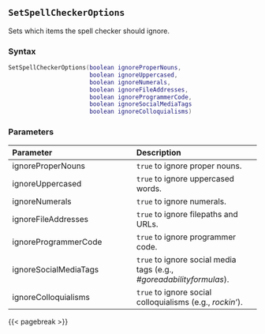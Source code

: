 ## `SetSpellCheckerOptions`

Sets which items the spell checker should ignore.

### Syntax {-}

``` .lua
SetSpellCheckerOptions(boolean ignoreProperNouns,
                       boolean ignoreUppercased,
                       boolean ignoreNumerals,
                       boolean ignoreFileAddresses,
                       boolean ignoreProgrammerCode,
                       boolean ignoreSocialMediaTags
                       boolean ignoreColloquialisms)
```

### Parameters {-}

**Parameter** | **Description**
| :-- | :-- |
ignoreProperNouns | `true` to ignore proper nouns.
ignoreUppercased | `true` to ignore uppercased words.
ignoreNumerals | `true` to ignore numerals.
ignoreFileAddresses | `true` to ignore filepaths and URLs.
ignoreProgrammerCode | `true` to ignore programmer code.
ignoreSocialMediaTags | `true` to ignore social media tags (e.g., *#goreadabilityformulas*).
ignoreColloquialisms | `true` to ignore social colloquialisms (e.g., *rockin'*).

{{< pagebreak >}}


